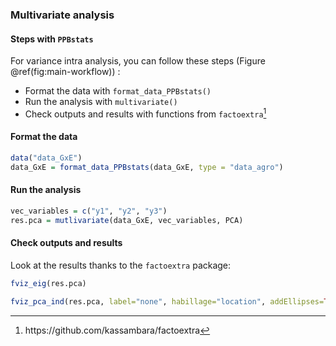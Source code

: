 ### Multivariate analysis {#multivariate-analysis}

#### Steps with `PPBstats`

For variance intra analysis, you can follow these steps (Figure \@ref(fig:main-workflow)) :

- Format the data with `format_data_PPBstats()`
- Run the analysis with `multivariate()`
- Check outputs and results with functions from `factoextra`^[https://github.com/kassambara/factoextra]

#### Format the data

```r
data("data_GxE")
data_GxE = format_data_PPBstats(data_GxE, type = "data_agro")
```

#### Run the analysis

```r
vec_variables = c("y1", "y2", "y3")
res.pca = mutlivariate(data_GxE, vec_variables, PCA)
```

#### Check outputs and results

Look at the results thanks to the `factoextra` package:

```r
fviz_eig(res.pca)
```


```r
fviz_pca_ind(res.pca, label="none", habillage="location", addEllipses=TRUE, ellipse.level=0.95)
```

